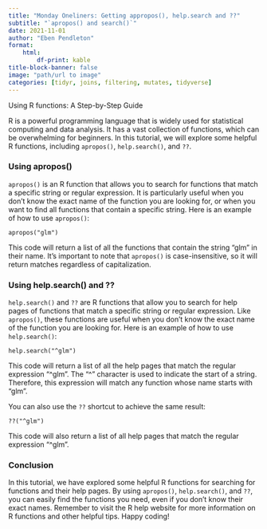---
title: "Monday Oneliners: Getting appropos(), help.search and ??"
subtitle: "`apropos() and search()`"
date: 2021-11-01
author: "Eben Pendleton"
format:
    html:
        df-print: kable
title-block-banner: false
image: "path/url to image"
categories: [tidyr, joins, filtering, mutates, tidyverse]
---

Using R functions: A Step-by-Step Guide

R is a powerful programming language that is widely used for statistical computing and data analysis. It has a vast collection of functions, which can be overwhelming for beginners. In this tutorial, we will explore some helpful R functions, including `apropos()`, `help.search()`, and `??`.

### Using apropos()

`apropos()` is an R function that allows you to search for functions that match a specific string or regular expression. It is particularly useful when you don't know the exact name of the function you are looking for, or when you want to find all functions that contain a specific string. Here is an example of how to use `apropos()`:


```
apropos("glm")
```

This code will return a list of all the functions that contain the string "glm" in their name. It's important to note that `apropos()` is case-insensitive, so it will return matches regardless of capitalization.

### Using help.search() and ??

`help.search()` and `??` are R functions that allow you to search for help pages of functions that match a specific string or regular expression. Like `apropos()`, these functions are useful when you don't know the exact name of the function you are looking for. Here is an example of how to use `help.search()`:


```
help.search("^glm")
```

This code will return a list of all the help pages that match the regular expression "^glm". The "^" character is used to indicate the start of a string. Therefore, this expression will match any function whose name starts with "glm".

You can also use the `??` shortcut to achieve the same result:


```
??("^glm")
```

This code will also return a list of all help pages that match the regular expression "^glm".

### Conclusion

In this tutorial, we have explored some helpful R functions for searching for functions and their help pages. By using `apropos()`, `help.search()`, and `??`, you can easily find the functions you need, even if you don't know their exact names. Remember to visit the R help website for more information on R functions and other helpful tips. Happy coding!